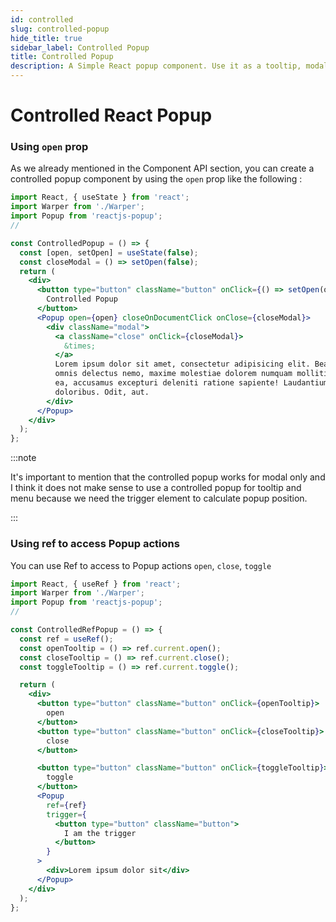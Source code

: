 ```yaml
---
id: controlled
slug: controlled-popup
hide_title: true
sidebar_label: Controlled Popup
title: Controlled Popup
description: A Simple React popup component. Use it as a tooltip, modal, sub-menu and match more, In this Tuto, we introduce how you can create a controlled popup, so you can control you popup state completely ...
---
```



# Controlled React Popup

### Using `open` prop

As we already mentioned in the Component API section, you can create a controlled popup component by using the `open` prop like the following :

<ControlledPopup />

```jsx
import React, { useState } from 'react';
import Warper from './Warper';
import Popup from 'reactjs-popup';
//

const ControlledPopup = () => {
  const [open, setOpen] = useState(false);
  const closeModal = () => setOpen(false);
  return (
    <div>
      <button type="button" className="button" onClick={() => setOpen(o => !o)}>
        Controlled Popup
      </button>
      <Popup open={open} closeOnDocumentClick onClose={closeModal}>
        <div className="modal">
          <a className="close" onClick={closeModal}>
            &times;
          </a>
          Lorem ipsum dolor sit amet, consectetur adipisicing elit. Beatae magni
          omnis delectus nemo, maxime molestiae dolorem numquam mollitia, voluptate
          ea, accusamus excepturi deleniti ratione sapiente! Laudantium, aperiam
          doloribus. Odit, aut.
        </div>
      </Popup>
    </div>
  );
};
```

:::note

It's important to mention that the controlled popup works for modal only and I think it does not make sense to use a controlled popup for tooltip and menu because we need the trigger element to calculate popup position.

:::

### Using ref to access Popup actions

You can use Ref to access to Popup actions `open`, `close`, `toggle`

<ControlledRefPopup />

```jsx
import React, { useRef } from 'react';
import Warper from './Warper';
import Popup from 'reactjs-popup';
//

const ControlledRefPopup = () => {
  const ref = useRef();
  const openTooltip = () => ref.current.open();
  const closeTooltip = () => ref.current.close();
  const toggleTooltip = () => ref.current.toggle();

  return (
    <div>
      <button type="button" className="button" onClick={openTooltip}>
        open
      </button>
      <button type="button" className="button" onClick={closeTooltip}>
        close
      </button>

      <button type="button" className="button" onClick={toggleTooltip}>
        toggle
      </button>
      <Popup
        ref={ref}
        trigger={
          <button type="button" className="button">
            I am the trigger
          </button>
        }
      >
        <div>Lorem ipsum dolor sit</div>
      </Popup>
    </div>
  );
};
```
